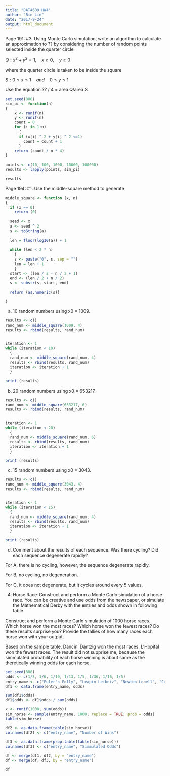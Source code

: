 ---
title: "DATA609 HW4"
author: "Bin Lin"
date: "2017-9-24"
output: html_document
---
Page 191: #3. Using Monte Carlo simulation, write an algorithm to calculate an approximation to ?? by considering the number of random points selected inside the quarter circle 


$Q:{ x }^{ 2 }+{ y }^{ 2 }=1,\quad x\ge 0,\quad y\ge 0$

where the quarter circle is taken to be inside the square

$S:0\le x\le 1\quad and\quad 0\le y\le 1$

Use the equation ?? / 4 = area Q/area S


```{r}
set.seed(888)
sim_pi <- function(n)
{
    x <- runif(n)
    y <- runif(n)
    count = 0
    for (i in 1:n)
      {
      if (x[i] ^ 2 + y[i] ^ 2 <=1)
        count = count + 1
      }
    return (count / n * 4)
}

points <- c(10, 100, 1000, 10000, 100000)
results <- lapply(points, sim_pi)
  
results
```

Page 194: #1. Use the middle-square method to generate

```{r}
middle_square <- function (x, n)
{
  if (x == 0)
    return (0)
  
  seed <- x
  a <- seed ^ 2
  s <- toString(a)
  
  len = floor(log10(a)) + 1
  
  while (len < 2 * n)
    {
    s <- paste("0", s, sep = "")
    len = len + 1
    }
  start <- (len / 2 - n / 2 + 1)
  end <- (len / 2 + n / 2)
  s <- substr(s, start, end)
  
  return (as.numeric(s))

}
```


a. 10 random numbers using x0 = 1009.

```{r}
results <- c()
rand_num <- middle_square(1009, 4)
results <- rbind(results, rand_num)


iteration <- 1
while (iteration < 10)
  {
  rand_num <- middle_square(rand_num, 4)
  results <- rbind(results, rand_num)
  iteration <- iteration + 1 
  }

print (results)
```


b. 20 random numbers using x0 = 653217.

```{r}
results <- c()
rand_num <- middle_square(653217, 6)
results <- rbind(results, rand_num)


iteration <- 1
while (iteration < 20)
  {
  rand_num <- middle_square(rand_num, 6)
  results <- rbind(results, rand_num)
  iteration <- iteration + 1 
  }

print (results)
```

c. 15 random numbers using x0 = 3043.
```{r}
results <- c()
rand_num <- middle_square(3043, 4)
results <- rbind(results, rand_num)


iteration <- 1
while (iteration < 15)
  {
  rand_num <- middle_square(rand_num, 4)
  results <- rbind(results, rand_num)
  iteration <- iteration + 1 
  }

print (results)
```

d. Comment about the results of each sequence. Was there cycling? Did each sequence degenerate rapidly?

For A, there is no cycling, however, the sequence degenerate rapidly. 

For B, no cycling, no degeneration.

For C, it does not degenerate, but it cycles around every 5 values.


4. Horse Race-Construct and perform a Monte Carlo simulation of a horse race. You can be creative and use odds from the newspaper, or simulate the Mathematical Derby with the entries and odds shown in following table.

Construct and perform a Monte Carlo simulation of 1000 horse races. Which horse won the most races? Which horse won the fewest races? Do these results surprise you? Provide the tallies of how many races each horse won with your output.

Based on the sample table, Dancin' Dantzig won the most races. L'Hopital won the fewest races. The result did not supprise me, because the simmulated probability of each horse winning is about same as the theretically winning odds for each horse.


```{r}
set.seed(888)
odds <- c(1/8, 1/6, 1/10, 1/13, 1/5, 1/36, 1/16, 1/5)
entry_name <- c("Euler's Folly", "Leapin Leibniz", "Newton Lobell", "Count Cauchy", "Pumped up Poisson", "Loping L'Hopital", "Steamin' Stokes", "Dancin' Dantzig")
df1 <- data.frame(entry_name, odds)

sum(df1$odds)
df1$odds <- df1$odds / sum(odds)

x <- runif(1000, sum(odds))
sim_horse <- sample(entry_name, 1000, replace = TRUE, prob = odds)
table(sim_horse)

df2 <- as.data.frame(table(sim_horse))
colnames(df2) <- c("entry_name", "Number of Wins")

df3 <- as.data.frame(prop.table(table(sim_horse)))
colnames(df3) <- c("entry_name", "Simmulated Odds")

df <- merge(df1, df2, by = "entry_name")
df <- merge(df, df3, by = "entry_name")

df
```

